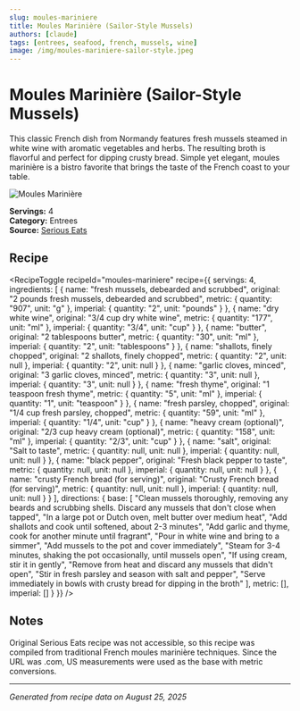 ```yaml
---
slug: moules-mariniere
title: Moules Marinière (Sailor-Style Mussels)
authors: [claude]
tags: [entrees, seafood, french, mussels, wine]
image: /img/moules-mariniere-sailor-style.jpeg
---
```



# Moules Marinière (Sailor-Style Mussels)

This classic French dish from Normandy features fresh mussels steamed in white wine with aromatic vegetables and herbs. The resulting broth is flavorful and perfect for dipping crusty bread. Simple yet elegant, moules marinière is a bistro favorite that brings the taste of the French coast to your table.

![Moules Marinière](https://galvanized-solutions.github.io/cookbook/img/moules-mariniere-sailor-style.jpeg)

**Servings:** 4  
**Category:** Entrees  
**Source:** [Serious Eats](https://www.seriouseats.com/the-best-moules-mariniere-sailor-style-mussels-recipe)

## Recipe

<RecipeToggle 
  recipeId="moules-mariniere"
  recipe={{
  servings: 4,
  ingredients: [
    {
      name: "fresh mussels, debearded and scrubbed",
      original: "2 pounds fresh mussels, debearded and scrubbed",
      metric: { quantity: "907", unit: "g" },
      imperial: { quantity: "2", unit: "pounds" }
    },
    {
      name: "dry white wine",
      original: "3/4 cup dry white wine",
      metric: { quantity: "177", unit: "ml" },
      imperial: { quantity: "3/4", unit: "cup" }
    },
    {
      name: "butter",
      original: "2 tablespoons butter",
      metric: { quantity: "30", unit: "ml" },
      imperial: { quantity: "2", unit: "tablespoons" }
    },
    {
      name: "shallots, finely chopped",
      original: "2 shallots, finely chopped",
      metric: { quantity: "2", unit: null },
      imperial: { quantity: "2", unit: null }
    },
    {
      name: "garlic cloves, minced",
      original: "3 garlic cloves, minced",
      metric: { quantity: "3", unit: null },
      imperial: { quantity: "3", unit: null }
    },
    {
      name: "fresh thyme",
      original: "1 teaspoon fresh thyme",
      metric: { quantity: "5", unit: "ml" },
      imperial: { quantity: "1", unit: "teaspoon" }
    },
    {
      name: "fresh parsley, chopped",
      original: "1/4 cup fresh parsley, chopped",
      metric: { quantity: "59", unit: "ml" },
      imperial: { quantity: "1/4", unit: "cup" }
    },
    {
      name: "heavy cream (optional)",
      original: "2/3 cup heavy cream (optional)",
      metric: { quantity: "158", unit: "ml" },
      imperial: { quantity: "2/3", unit: "cup" }
    },
    {
      name: "salt",
      original: "Salt to taste",
      metric: { quantity: null, unit: null },
      imperial: { quantity: null, unit: null }
    },
    {
      name: "black pepper",
      original: "Fresh black pepper to taste",
      metric: { quantity: null, unit: null },
      imperial: { quantity: null, unit: null }
    },
    {
      name: "crusty French bread (for serving)",
      original: "Crusty French bread (for serving)",
      metric: { quantity: null, unit: null },
      imperial: { quantity: null, unit: null }
    }
  ],
  directions: {
    base: [
      "Clean mussels thoroughly, removing any beards and scrubbing shells. Discard any mussels that don't close when tapped",
      "In a large pot or Dutch oven, melt butter over medium heat",
      "Add shallots and cook until softened, about 2-3 minutes",
      "Add garlic and thyme, cook for another minute until fragrant",
      "Pour in white wine and bring to a simmer",
      "Add mussels to the pot and cover immediately",
      "Steam for 3-4 minutes, shaking the pot occasionally, until mussels open",
      "If using cream, stir it in gently",
      "Remove from heat and discard any mussels that didn't open",
      "Stir in fresh parsley and season with salt and pepper",
      "Serve immediately in bowls with crusty bread for dipping in the broth"
    ],
    metric: [],
    imperial: []
  }
}} />

## Notes

Original Serious Eats recipe was not accessible, so this recipe was compiled from traditional French moules marinière techniques. Since the URL was .com, US measurements were used as the base with metric conversions.

---

*Generated from recipe data on August 25, 2025*